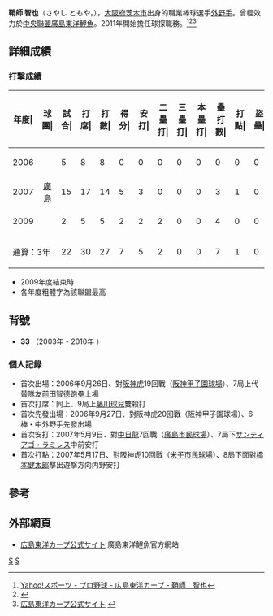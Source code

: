 {{Infobox NPB player|
bgcolor1=#f00|
bgcolor2=#c00|
textcolor1=#fff|
textcolor2=#fff|
name=鞘師 智也|
image= HC-Tomoya-Sayashi.jpg|
width=300|
birthdate= {{birth date and age|1980|5|6}}|
position=外野手|
team=廣島東洋鯉魚|
number=33|
bats=右|
throws=右|
debutyear=[[2006年9月26日|2006年9月26日]]|
debutteam=[[廣島市民球場|廣島市民球場]]|
statyear= 2010年|
stat1label=出場數|
stat1value=|
stat2label=[[打擊率|打擊率]]|
stat2value=|
stat3label=[[安打|安打]]|
stat3value=|
stat4label=[[全壘打|全壘打]]|
stat4value=|
stat5label=[[打點|打點]]|
stat5value=|
stat6label=[[盜壘|盜壘]]|
stat6value=|teams=<nowiki></nowiki>
* 報徳学園高等学校 
* 東海大学
*[[廣島東洋鯉魚|廣島東洋鯉魚]]（2003 - 2010）
}}

'''鞘師 智也'''（さやし ともや，{{bd|1980年|5月6日|||}}），[[大阪府|大阪府]][[茨木市|茨木市]]出身的職業棒球選手[[外野手|外野手]]。曾經效力於[[中央聯盟|中央聯盟]][[廣島東洋鯉魚|廣島東洋鯉魚]]。2011年開始擔任球探職務。<ref>[https://web.archive.org/web/20091125224631/http://baseball.yahoo.co.jp/npb/player/20171/ Yahoo!スポーツ - プロ野球 - 広島東洋カープ - 鞘師　智也]</ref><ref>{{Cite web |url=http://bis.npb.or.jp/players/61965117.html |title=個人年度別成績 【鞘師智也 （広島東洋カープ）】 |access-date=2010-05-31 |archive-date=2014-02-02 |archive-url=https://web.archive.org/web/20140202134727/http://bis.npb.or.jp/players/61965117.html |dead-url=no }}</ref><ref>[http://www.carp.co.jp/team10/member/o33.html 広島東洋カープ公式サイト] {{webarchive|url=https://web.archive.org/web/20100207002742/http://www.carp.co.jp/team10/member/o33.html |date=2010-02-07 }}</ref>

==詳細成績==
=== 打擊成績 ===
{| class="wikitable" style="text-align:right; font-size:small"
|-bgcolor="#efefef"
!年度|!!球團|!!試合|!!打<br>席|!!打<br>數|!!得分|!!安打|!!二<br>壘<br>打|!!三<br>壘<br>打|!!本<br>壘<br>打|!!壘<br>打<br>數|!!打點|!!盜壘|!!盜<br>壘<br>刺|!!觸擊|!!犧<br>牲<br>打|!!保送|!!敬遠|!!觸身|!!三振|!!雙殺|!!打<br>擊<br>率|!!上<br>壘<br>率|!!長<br>打<br>率|!!OPS
|-
|style="text-align:center"|2006
|rowspan="3" style="text-align:center"|[[廣島東洋鯉魚|廣島]]
|5||8||8||0||0||0||0||0||0||0||0||0||0||0||0||0||0||3||1||.000||.000||.000||.000
|-
|style="text-align:center"|2007
|15||17||14||5||3||0||0||0||3||1||0||0||1||0||2||0||0||6||0||.214||.313||.214||.527
|-
|style="text-align:center"|2009
|2||5||5||2||2||2||0||0||4||0||0||0||0||0||0||0||0||1||0||.400||.400||.800||1.200
|-
!colspan="2"|通算：3年
|22||30||27||7||5||2||0||0||7||1||0||0||1||0||2||0||0||10||1||.185||.241||.259||.501
|}
*  2009年度結束時
* 各年度粗體字為該聯盟最高

== 背號 ==
* '''33''' （2003年 - 2010年 ）

=== 個人記錄 ===
*首次出場：2006年9月26日、對[[阪神虎|阪神虎]]19回戰（[[阪神甲子園球場|阪神甲子園球場]]）、7局上代替隊友[[前田智德|前田智德]]跑壘上場
* 首次打席：同上、9局上[[藤川球兒|藤川球兒]]雙殺打
*首次先發出場：2006年9月27日、對阪神虎20回戰（阪神甲子園球場）、6棒・中外野手先發出場
*首次安打：2007年5月9日、對[[中日龍|中日龍]]7回戰（[[廣島市民球場|廣島市民球場]]）、7局下[[サンティアゴ・ラミレス|サンティアゴ・ラミレス]]中前安打
*首次打點：2007年5月17日、對阪神虎10回戰（[[米子市民球場|米子市民球場]]）、8局下面對[[橋本健太郎|橋本健太郎]]擊出遊撃方向内野安打
==參考==
<div class="references-small">
<references />
</div>

==外部網頁==
*[http://www.carp.co.jp/index.html 広島東洋カープ公式サイト] {{Wayback|url=http://www.carp.co.jp/index.html |date=20100811015454 }} 廣島東洋鯉魚官方網站{{ja}}
{{廣島東洋鯉魚球團名單2010}}

[[Category:日本棒球選手|S]]
[[Category:廣島東洋鯉魚隊球員|S]]